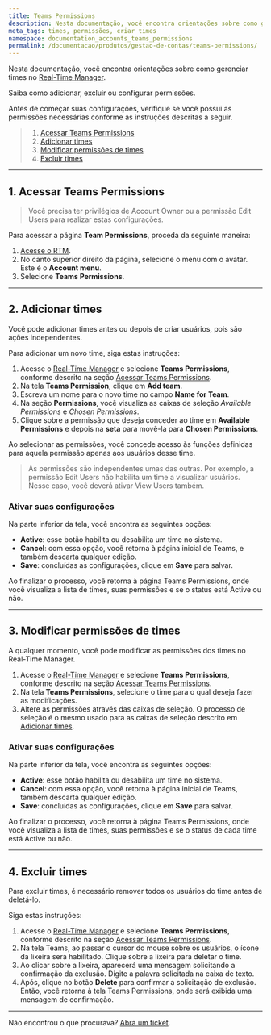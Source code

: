 ```yaml
---
title: Teams Permissions
description: Nesta documentação, você encontra orientações sobre como gerenciar times no Real-Time Manager.
meta_tags: times, permissões, criar times
namespace: documentation_accounts_teams_permissions
permalink: /documentacao/produtos/gestao-de-contas/teams-permissions/
---
```


Nesta documentação, você encontra orientações sobre como gerenciar times no [Real-Time Manager](https://manager.azion.com/).

Saiba como adicionar, excluir ou configurar permissões.  

Antes de começar suas configurações, verifique se você possui as permissões necessárias conforme as instruções descritas a seguir.

> 1. [Acessar Teams Permissions](#Acessarteamspermissions)
> 2. [Adicionar times](#adicionar-times)
> 3. [Modificar permissões de times](#modificar-permissoes-de-times)
> 4. [Excluir times](#excluir-times)

---

## 1. Acessar Teams Permissions

> Você precisa ter privilégios de Account Owner ou a permissão Edit Users para realizar estas configurações.

Para acessar a página **Team Permissions**, proceda da seguinte maneira:

1. [Acesse o RTM](https://manager.azion.com/).
2. No canto superior direito da página, selecione o menu com o avatar. Este é o **Account menu**.
3. Selecione **Teams Permissions**.

---

## 2. Adicionar times

Você pode adicionar times antes ou depois de criar usuários, pois são ações independentes. 

Para adicionar um novo time, siga estas instruções:

1. Acesse o [Real-Time Manager](https://manager.azion.com/) e selecione **Teams Permissions**, conforme descrito na seção [Acessar Teams Permissions](#Acessarteamspermissions). 
2. Na tela **Teams Permission**, clique em **Add team**. 
3. Escreva um nome para o novo time no campo **Name for Team**.
4. Na seção **Permissions**, você visualiza as caixas de seleção *Available Permissions* e *Chosen  Permissions*. 
5. Clique sobre a permissão que deseja conceder ao time em **Available Permissions** e depois na **seta** para movê-la para **Chosen Permissions**.

Ao selecionar as permissões, você concede acesso às funções definidas para aquela permissão apenas aos usuários desse time. 

> As permissões são independentes umas das outras. Por exemplo, a permissão Edit Users não habilita um time a visualizar usuários. Nesse caso, você deverá ativar View Users também.

### Ativar suas configurações

Na parte inferior da tela, você encontra as seguintes opções:

- **Active**: esse botão habilita ou desabilita um time no sistema.
- **Cancel**: com essa opção, você retorna à página inicial de Teams, e também descarta qualquer edição.
- **Save**: concluídas as configurações, clique em **Save** para salvar.  

Ao finalizar o processo, você retorna à página Teams Permissions, onde você visualiza a lista de times, suas permissões e se o status está Active ou não.

---

## 3. Modificar permissões de times

A qualquer momento, você pode modificar as permissões dos times no Real-Time Manager.

1. Acesse o [Real-Time Manager](https://manager.azion.com/) e selecione **Teams Permissions**, conforme descrito na seção [Acessar Teams Permissions](#Acessarteamspermissions). 
2. Na tela **Teams Permissions**, selecione o time para o qual deseja fazer as modificações. 
3. Altere as permissões através das caixas de seleção. O processo de seleção é o mesmo usado para as caixas de seleção descrito em [Adicionar times](#adicionar-times).

### Ativar suas configurações

Na parte inferior da tela, você encontra as seguintes opções:

- **Active**: esse botão habilita ou desabilita um time no sistema. 
- **Cancel**: com essa opção, você retorna à página inicial de Teams, também descarta qualquer edição.  
- **Save**: concluídas as configurações, clique em **Save** para salvar.  

Ao finalizar o processo, você retorna à página Teams Permissions, onde você visualiza a lista de times, suas permissões e se o status de cada time está Active ou não.

---

## 4. Excluir times 

Para excluir times, é necessário remover todos os usuários do time antes de deletá-lo. 

Siga estas instruções:

1. Acesse o [Real-Time Manager](https://manager.azion.com/) e selecione **Teams Permissions**, conforme descrito na seção [Acessar Teams Permissions](#Acessarteamspermissions). 
2. Na tela Teams, ao passar o cursor do mouse sobre os usuários, o ícone da lixeira será habilitado. Clique sobre a lixeira para deletar o time. 
3. Ao clicar sobre a lixeira, aparecerá uma mensagem solicitando a confirmação da exclusão. Digite a palavra solicitada na caixa de texto.
4. Após, clique no botão **Delete** para confirmar a solicitação de exclusão. Então, você retorna à tela Teams Permissions, onde será exibida uma mensagem de confirmação.

---

Não encontrou o que procurava? [Abra um ticket](https://tickets.azion.com/pt-BR/support/login/).

